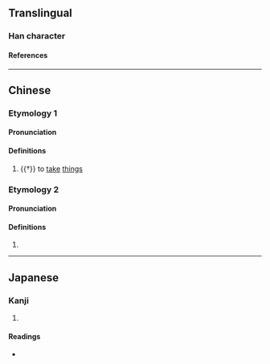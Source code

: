 {{also|甲|甴}}
{{character info/new}}
==Translingual==

===Han character===
{{Han char|rn=73|rad=曰|as=01|sn=5|four=|canj=AL|ids=⿻囗丅,⿻日丨}}

====References====
{{Han ref|kx=0502.011|dkj=14279|hdz=42528.010|uh=66F1|ud=26353}}

----

==Chinese==
{{zh-forms}}

===Etymology 1===

====Pronunciation====
{{zh-pron
|m=yuē
|cat=v
}}

====Definitions====
{{zh-hanzi}}

# {{†}} to [[take]] [[thing]]s

===Etymology 2===

====Pronunciation====
{{zh-pron
|c=gaat6
|c-t=ka1
|cat=
}}

====Definitions====
{{zh-hanzi}}

# {{zh-only|曱甴|gaat6 zaat6-2}}

----

==Japanese==

===Kanji===
{{ja-kanji|grade=|rs=曰01}}

# {{rfdef|ja|sort=曰01}}

====Readings====
* {{ja-readings|on=[[おう]] (ō)|kun=}}